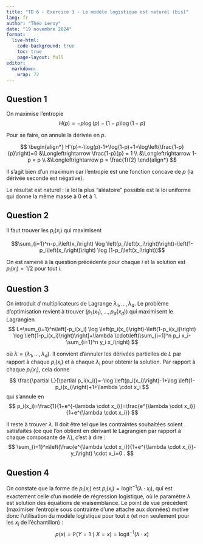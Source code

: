 ```yaml
---
title: "TD 6 - Exercice 3 - Le modèle logistique est naturel (bis)"
lang: fr
author: "Théo Leroy"
date: "19 novembre 2024"
format:
  live-html:
    code-background: true
    toc: true
    page-layout: full
editor: 
  markdown: 
    wrap: 72
---
```


::: {.content-hidden when-format="html"}

## Question 1

On maximise l'entropie 
$$H(p) = -p \log(p)- (1-p)\log(1-p)$$

Pour se faire, on annule la dérivée en $p$.

$$
\begin{align*}
H'(p)=-\log(p)-1+\log(1-p)+1=\log\left(\frac{1-p}{p}\right)=0 
&\Longleftrightarrow \frac{1-p}{p} = 1 \\
&\Longleftrightarrow 1-p = p \\
&\Longleftrightarrow p = \frac{1}{2}
\end{align*}
$$

Il s'agit bien d'un maximum car l'entropie est une fonction concave de $p$ (la
dérivée seconde est négative).

Le résultat est naturel : la loi la plus "aléatoire" possible est la loi uniforme qui donne la même masse à 0 et
à 1.

## Question 2

Il faut trouver les $p_i\left(x_i\right)$ qui maximisent

$$\sum_{i=1}^n-p_i\left(x_i\right) \log \left(p_i\left(x_i\right)\right)-\left(1-p_i\left(x_i\right)\right) \log (1-p_i\left(x_i\right))$$

On est ramené à la question précédente pour
chaque $i$ et la solution est $p_i\left(x_i\right)=1 / 2$ pour tout $i$.

## Question 3 {#question-3}

On introduit $d$ multiplicateurs de Lagrange
$\lambda_1, \ldots, \lambda_d$. Le problème d'optimisation revient à trouver $(p_1(x_1), \dots,p_d(x_d))$ qui maximisent le
Lagrangien 
$$
L=\sum_{i=1}^n\left[-p_i(x_i) \log \left(p_i(x_i)\right)-\left(1-p_i(x_i)\right) \log \left(1-p_i(x_i)\right)\right]+\lambda \cdot\left(\sum_{i=1}^n p_i x_i-\sum_{i=1}^n y_i x_i\right)
$$

où $\lambda=\left(\lambda_1, \ldots, \lambda_d\right)$. Il convient
d'annuler les dérivées partielles de $L$ par rapport à chaque $p_i(x_i)$ et à
chaque $\lambda_i$ pour obtenir la solution. Par rapport à chaque $p_i(x_i)$,
cela donne $$
\frac{\partial L}{\partial p_i(x_i)}=-\log \left(p_i(x_i)\right)-1+\log \left(1-p_i(x_i)\right)+1+\lambda \cdot x_i
$$ qui s'annule en $$
p_i(x_i)=\frac{1}{1+e^{-\lambda \cdot x_i}}=\frac{e^{\lambda \cdot x_i}}{1+e^{\lambda \cdot x_i}}
$$

Il reste à trouver $\lambda$. Il doit être tel que les contraintes
souhaitées soient satisfaites (ce que l'on obtient en dérivant le
Lagrangien par rapport à chaque composante de $\lambda)$, c'est à dire :
$$
\sum_{i=1}^n\left(\frac{e^{\lambda \cdot x_i}}{1+e^{\lambda \cdot x_i}}-y_i\right) \cdot x_i=0 .
$$

## Question 4

On constate que la forme de $p_i\left(x_i\right)$ est
$p_i\left(x_i\right)=\operatorname{logit}^{-1}\left(\lambda \cdot x_i\right)$,
qui est exactement celle d'un modèle de régression logistique, où le
paramètre $\lambda$ est solution des équations de vraisemblance. Le point de vue précédent (maximiser l'entropie sous
contrainte d'une attache aux données) motive donc l'utilisation du
modèle logistique pour tout $x$ (et non seulement pour les $x_i$ de
l'échantillon) : 
$$p(x)=\mathbb{P}(Y=1 \mid X=x)=\operatorname{logit}^{-1}(\lambda \cdot x)$$


:::